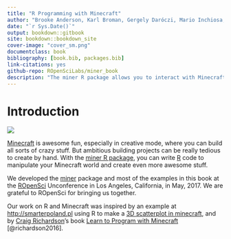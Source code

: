 ```yaml
---
title: "R Programming with Minecraft"
author: "Brooke Anderson, Karl Broman, Gergely Daróczi, Mario Inchiosa, David Smith, and Ali Zaidi"
date: "`r Sys.Date()`"
output: bookdown::gitbook
site: bookdown::bookdown_site
cover-image: "cover_sm.png"
documentclass: book
bibliography: [book.bib, packages.bib]
link-citations: yes
github-repo: ROpenSciLabs/miner_book
description: "The miner R package allows you to interact with Minecraft using the R programming language. This book shows you how to do use it."
---
```


# Introduction

<img src="cover_sm.png"/>

[Minecraft](https://minecraft.net) is awesome fun, especially in
creative mode, where you can build all sorts of crazy stuff. But
ambitious building projects can be really tedious to create by hand.
With the [miner R package](https://github.com/ropenscilabs/miner), you
can write [R](https://www.r-project.org) code to manipulate your
Minecraft world and create even more awesome stuff.

We developed the [miner](https://github.com/ROpenSciLabs/miner)
package and most of the examples in this book at the
[ROpenSci](https://ropensci.org) Unconference in Los Angeles,
California, in May, 2017. We are grateful to ROpenSci for bringing us
together.

Our work on R and Minecraft was inspired by an example at
<http://smarterpoland.pl> using R to make a [3D scatterplot in
minecraft](http://smarterpoland.pl/index.php/2016/09/minecharts-1-minecraft-r-edgar-andersons-iris-data/),
and by [Craig Richardson](https://twitter.com/craigargh)'s book [Learn
to Program with
Minecraft](https://www.nostarch.com/programwithminecraft) [@richardson2016].
